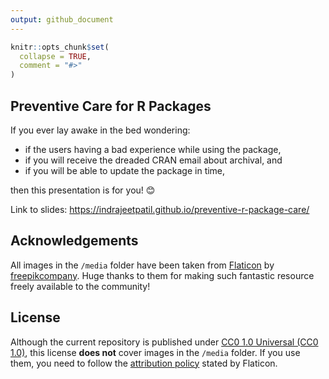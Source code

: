 ```yaml
---
output: github_document
---
```


```r
knitr::opts_chunk$set(
  collapse = TRUE,
  comment = "#>"
)
```

## Preventive Care for R Packages

If you ever lay awake in the bed wondering:

- if the users having a bad experience while using the package,
- if you will receive the dreaded CRAN email about archival, and
- if you will be able to update the package in time,

then this presentation is for you! 😊

Link to slides: <https://indrajeetpatil.github.io/preventive-r-package-care/>

## Acknowledgements

All images in the `/media` folder have been taken from [Flaticon](www.flaticon.com) by [freepikcompany](https://www.freepikcompany.com/). Huge thanks to them for making such fantastic resource freely available to the community!

## License

Although the current repository is published under [CC0 1.0 Universal (CC0 1.0)](https://creativecommons.org/publicdomain/zero/1.0/), this license **does not** cover  images in the `/media` folder. If you use them, you need to follow the [attribution policy](https://support.flaticon.com/s/article/Attribution-How-when-and-where-FI?language=en_US) stated by Flaticon.
